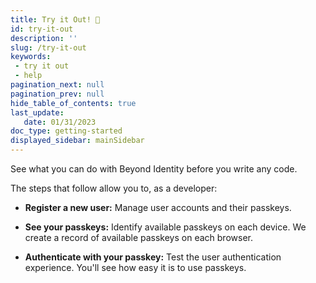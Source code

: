 ```yaml
---
title: Try it Out! 🚀 
id: try-it-out
description: ''
slug: /try-it-out 
keywords: 
 - try it out
 - help
pagination_next: null
pagination_prev: null
hide_table_of_contents: true
last_update: 
   date: 01/31/2023
doc_type: getting-started
displayed_sidebar: mainSidebar
---
```


See what you can do with Beyond Identity before you write any code.

The steps that follow allow you to, as a developer: 

- **Register a new user:** Manage user accounts and their passkeys.

- **See your passkeys:** Identify available passkeys on each device. We create a record of available passkeys on each browser.

- **Authenticate with your passkey:** Test the user authentication experience. You'll see how easy it is to use passkeys.


<TryItOut />
